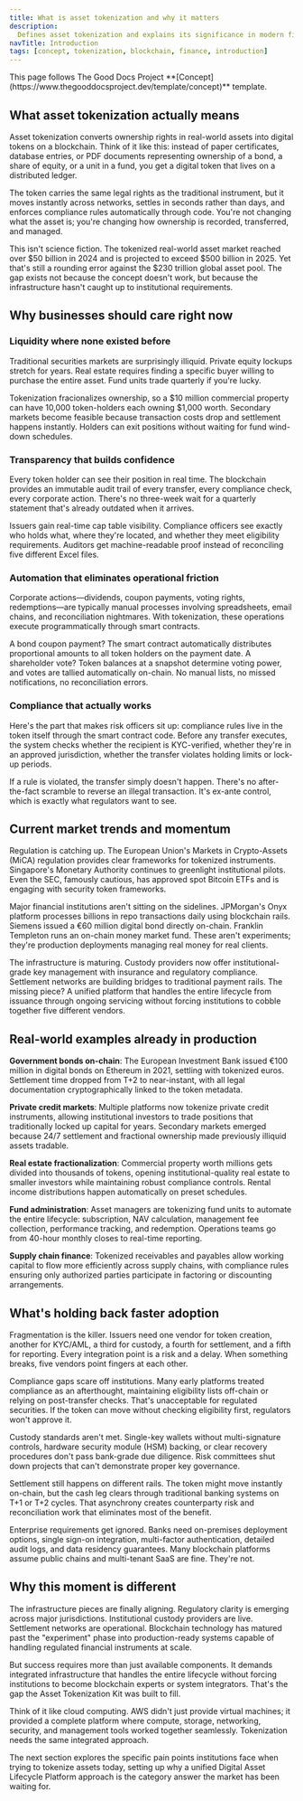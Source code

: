 ```yaml
---
title: What is asset tokenization and why it matters
description:
  Defines asset tokenization and explains its significance in modern finance
navTitle: Introduction
tags: [concept, tokenization, blockchain, finance, introduction]
---
```


<Callout type="info" title="Template guide">
  This page follows The Good Docs Project
  **[Concept](https://www.thegooddocsproject.dev/template/concept)** template.
</Callout>

## What asset tokenization actually means

Asset tokenization converts ownership rights in real-world assets into digital
tokens on a blockchain. Think of it like this: instead of paper certificates,
database entries, or PDF documents representing ownership of a bond, a share of
equity, or a unit in a fund, you get a digital token that lives on a distributed
ledger.

The token carries the same legal rights as the traditional instrument, but it
moves instantly across networks, settles in seconds rather than days, and
enforces compliance rules automatically through code. You're not changing what
the asset is; you're changing how ownership is recorded, transferred, and
managed.

This isn't science fiction. The tokenized real-world asset market reached over
$50 billion in 2024 and is projected to exceed $500 billion in 2025. Yet that's
still a rounding error against the $230 trillion global asset pool. The gap
exists not because the concept doesn't work, but because the infrastructure
hasn't caught up to institutional requirements.

## Why businesses should care right now

### Liquidity where none existed before

Traditional securities markets are surprisingly illiquid. Private equity lockups
stretch for years. Real estate requires finding a specific buyer willing to
purchase the entire asset. Fund units trade quarterly if you're lucky.

Tokenization fracionalizes ownership, so a $10 million commercial property can
have 10,000 token-holders each owning $1,000 worth. Secondary markets become
feasible because transaction costs drop and settlement happens instantly.
Holders can exit positions without waiting for fund wind-down schedules.

### Transparency that builds confidence

Every token holder can see their position in real time. The blockchain provides
an immutable audit trail of every transfer, every compliance check, every
corporate action. There's no three-week wait for a quarterly statement that's
already outdated when it arrives.

Issuers gain real-time cap table visibility. Compliance officers see exactly who
holds what, where they're located, and whether they meet eligibility
requirements. Auditors get machine-readable proof instead of reconciling five
different Excel files.

### Automation that eliminates operational friction

Corporate actions—dividends, coupon payments, voting rights, redemptions—are
typically manual processes involving spreadsheets, email chains, and
reconciliation nightmares. With tokenization, these operations execute
programmatically through smart contracts.

A bond coupon payment? The smart contract automatically distributes proportional
amounts to all token holders on the payment date. A shareholder vote? Token
balances at a snapshot determine voting power, and votes are tallied
automatically on-chain. No manual lists, no missed notifications, no
reconciliation errors.

### Compliance that actually works

Here's the part that makes risk officers sit up: compliance rules live in the
token itself through the smart contract code. Before any transfer executes, the
system checks whether the recipient is KYC-verified, whether they're in an
approved jurisdiction, whether the transfer violates holding limits or lock-up
periods.

If a rule is violated, the transfer simply doesn't happen. There's no
after-the-fact scramble to reverse an illegal transaction. It's ex-ante control,
which is exactly what regulators want to see.

## Current market trends and momentum

Regulation is catching up. The European Union's Markets in Crypto-Assets (MiCA)
regulation provides clear frameworks for tokenized instruments. Singapore's
Monetary Authority continues to greenlight institutional pilots. Even the SEC,
famously cautious, has approved spot Bitcoin ETFs and is engaging with security
token frameworks.

Major financial institutions aren't sitting on the sidelines. JPMorgan's Onyx
platform processes billions in repo transactions daily using blockchain rails.
Siemens issued a €60 million digital bond directly on-chain. Franklin Templeton
runs an on-chain money market fund. These aren't experiments; they're production
deployments managing real money for real clients.

The infrastructure is maturing. Custody providers now offer institutional-grade
key management with insurance and regulatory compliance. Settlement networks are
building bridges to traditional payment rails. The missing piece? A unified
platform that handles the entire lifecycle from issuance through ongoing
servicing without forcing institutions to cobble together five different
vendors.

## Real-world examples already in production

**Government bonds on-chain**: The European Investment Bank issued €100 million
in digital bonds on Ethereum in 2021, settling with tokenized euros. Settlement
time dropped from T+2 to near-instant, with all legal documentation
cryptographically linked to the token metadata.

**Private credit markets**: Multiple platforms now tokenize private credit
instruments, allowing institutional investors to trade positions that
traditionally locked up capital for years. Secondary markets emerged because
24/7 settlement and fractional ownership made previously illiquid assets
tradable.

**Real estate fractionalization**: Commercial property worth millions gets
divided into thousands of tokens, opening institutional-quality real estate to
smaller investors while maintaining robust compliance controls. Rental income
distributions happen automatically on preset schedules.

**Fund administration**: Asset managers are tokenizing fund units to automate
the entire lifecycle: subscription, NAV calculation, management fee collection,
performance tracking, and redemption. Operations teams go from 40-hour monthly
closes to real-time reporting.

**Supply chain finance**: Tokenized receivables and payables allow working
capital to flow more efficiently across supply chains, with compliance rules
ensuring only authorized parties participate in factoring or discounting
arrangements.

## What's holding back faster adoption

Fragmentation is the killer. Issuers need one vendor for token creation, another
for KYC/AML, a third for custody, a fourth for settlement, and a fifth for
reporting. Every integration point is a risk and a delay. When something breaks,
five vendors point fingers at each other.

Compliance gaps scare off institutions. Many early platforms treated compliance
as an afterthought, maintaining eligibility lists off-chain or relying on
post-transfer checks. That's unacceptable for regulated securities. If the token
can move without checking eligibility first, regulators won't approve it.

Custody standards aren't met. Single-key wallets without multi-signature
controls, hardware security module (HSM) backing, or clear recovery procedures
don't pass bank-grade due diligence. Risk committees shut down projects that
can't demonstrate proper key governance.

Settlement still happens on different rails. The token might move instantly
on-chain, but the cash leg clears through traditional banking systems on T+1 or
T+2 cycles. That asynchrony creates counterparty risk and reconciliation work
that eliminates most of the benefit.

Enterprise requirements get ignored. Banks need on-premises deployment options,
single sign-on integration, multi-factor authentication, detailed audit logs,
and data residency guarantees. Many blockchain platforms assume public chains
and multi-tenant SaaS are fine. They're not.

## Why this moment is different

The infrastructure pieces are finally aligning. Regulatory clarity is emerging
across major jurisdictions. Institutional custody providers are live. Settlement
networks are operational. Blockchain technology has matured past the
"experiment" phase into production-ready systems capable of handling regulated
financial instruments at scale.

But success requires more than just available components. It demands integrated
infrastructure that handles the entire lifecycle without forcing institutions to
become blockchain experts or system integrators. That's the gap the Asset
Tokenization Kit was built to fill.

Think of it like cloud computing. AWS didn't just provide virtual machines; it
provided a complete platform where compute, storage, networking, security, and
management tools worked together seamlessly. Tokenization needs the same
integrated approach.

The next section explores the specific pain points institutions face when trying
to tokenize assets today, setting up why a unified Digital Asset Lifecycle
Platform approach is the category answer the market has been waiting for.
